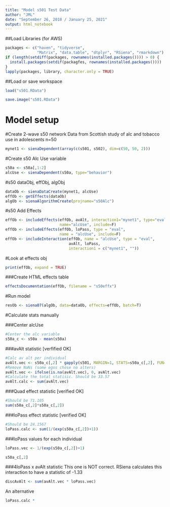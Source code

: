 ```yaml
---
title: "Model s501 Test Data"
author: "JML"
date: "September 26, 2018 / January 25, 2021"
output: html_notebook
---
```


##Load Libraries (for AWS)
```r
packages <- c("haven", "tidyverse",
              "Matrix", "data.table", "dtplyr", "RSiena", "rmarkdown")
if (length(setdiff(packages, rownames(installed.packages()))) > 0) {
  install.packages(setdif(packagfes, rownames(installed.packages())))
}
lapply(packages, library, character.only = TRUE)
```

##Load or save workspace
```r
load("s501.RData")
```

```r
save.image("s501.RData")
```
# Model setup

#Create 2-wave s50 network 
Data from Scottish study of alc and tobacco use in adolescents
n=50
```r
mynet1 <- sienaDependent(array(c(s501, s502), dim=c(50, 50, 2)))
```

#Create s50 Alc Use variable
```r
s50a <- s50a[,1:2]
alcUse <- sienaDependent(s50a, type="behavior")
```

#s50 dataObj, effObj, algObj
```r
dataOb <- sienaDataCreate(mynet1, alcUse)
effOb <- getEffects(dataOb)
algOb <- sienaAlgorithmCreate(projname="s50Alc")
```
#s50 Add Effects
```r
effOb <- includeEffects(effOb, avAlt, interaction1="mynet1", type="eval",
                        name="alcUse", include=F)
effOb <- includeEffects(effOb, loPass, type = "eval",
                        name = "alcUse", include=F)
effOb <- includeInteraction(effOb, name = "alcUse", type = "eval",
                            avAlt, loPass,
                            interaction1 = c("mynet1", ""))
```
#Look at effects obj
```r
print(effOb, expand = TRUE) 
```

###Create HTML effects table
```r
effectsDocumentation(effOb, filename = "s50effx")
```

#Run model
```r
resOb <- siena07(algOb, data=dataOb, effects=effOb, batch=T)
```


#Calculate stats manually

###Center alcUse
```r
#Center the alc variable
s50a_c <- s50a - mean(s50a)
```

###avAlt statistic [verfified OK]
```r
#Calc av alt per individual
avAlt.vec <- s50a_c[,2] * gapply(s501, MARGIN=1, STATS=s50a_c[,2], FUN=mean, na.rm=T) 
#Remove NaNs (some egos chose no alters)
avAlt.vec <- ifelse(is.na(avAlt.vec), 0, avAlt.vec)
#Calculate the total statisic. Should be 33.57
avAlt.calc <- sum(avAlt.vec)
```

###Quad effect statistic [verified OK]
```r
#Should be 71.105
sum(s50a_c[,2]*s50a_c[,2])
```

###loPass effect statistic [verified OK]
```r
#Should be 24.1567
loPass.calc <- sum(1/(exp(s50a_c[,2])+1))
```

###loPass values for each individual 
```r
loPass.vec <- 1/(exp(s50a_c[,2])+1)
```

```r
s50a_c[,2]
```

###4loPass x avAlt statistic
This one is NOT correct. RSiena calculates this interaction to have
a statistic of -1.33
```r
discAvAlt <- sum(avAlt.vec * loPass.vec)
```

An alternative
```r
loPass.calc * 
```


